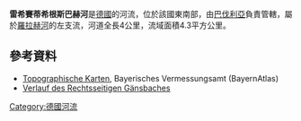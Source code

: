 {{Coord|48.94730|N|10.67287|E|display=title}}

'''雷希賽蒂希根斯巴赫河'''是[[德國|德國]]的河流，位於該國東南部，由[[巴伐利亞|巴伐利亞]]負責管轄，屬於[[羅拉赫河_(沃爾尼茨河)|羅拉赫河]]的左支流，河道全長4公里，流域面積4.3平方公里。

==參考資料==
* [http://geoportal.bayern.de/bayernatlas/?x=2RgYT2iGt9hGht0RHc3xiDib3o8*xpn8asNoYyKBuMIutXVD2S2N6b29IcYLbSYqSACNyfbOxMkZNucFaBtGHUOuuEbuVZGy9wDE9J*h3ag&X=5425469.41&Y=4402804.38&zoom=10&lang=de&topic=ba&bgLayer=tk&catalogNodes=122 Topographische Karten], Bayerisches Vermessungsamt (BayernAtlas)
* [http://geoportal.bayern.de/bayernatlas/?x=2RgYT2iGt9hGht0RHc3xiDib3o8*xpn8asNoYyKBuMIutXVD2S2N6b29IcYLbSYqSACNyfbOxMkZNucFaBtGHUOuuEbuVZGy9wDE9J*h3ag&X=5425469.41&Y=4402804.38&zoom=10&lang=de&topic=ba&bgLayer=tk&catalogNodes=122 Verlauf des Rechtsseitigen Gänsbaches]

{{Germany-geo-stub}}
[[Category:德國河流|Category:德國河流]]